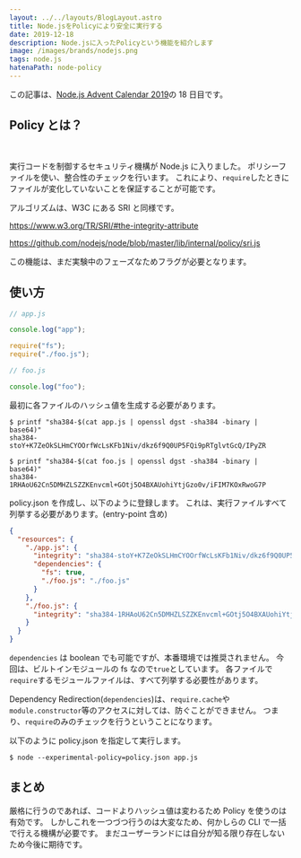 ```yaml
---
layout: ../../layouts/BlogLayout.astro
title: Node.jsをPolicyにより安全に実行する
date: 2019-12-18
description: Node.jsに入ったPolicyという機能を紹介します
image: /images/brands/nodejs.png
tags: node.js
hatenaPath: node-policy
---
```



この記事は、[Node.js Advent Calendar 2019](https://qiita.com/advent-calendar/2019/nodejs)の 18 日目です。

## Policy とは？

<br />

<OG url="https://nodejs.org/api/policy.html" />

実行コードを制御するセキュリティ機構が Node.js に入りました。
ポリシーファイルを使い、整合性のチェックを行います。
これにより、`require`したときにファイルが変化していないことを保証することが可能です。

<OG url="https://docs.google.com/document/d/1h__FmXsEWRuNrzAV_l3Iw9i_z8fCXSokGfBiW8-nDNg/edit#heading=h.m7xhvpd3gmjw" />

アルゴリズムは、W3C にある SRI と同様です。

https://www.w3.org/TR/SRI/#the-integrity-attribute

https://github.com/nodejs/node/blob/master/lib/internal/policy/sri.js

この機能は、まだ実験中のフェーズなためフラグが必要となります。

## 使い方

```javascript
// app.js

console.log("app");

require("fs");
require("./foo.js");
```

```javascript
// foo.js

console.log("foo");
```

最初に各ファイルのハッシュ値を生成する必要があります。

```
$ printf "sha384-$(cat app.js | openssl dgst -sha384 -binary | base64)"
sha384-stoY+K7ZeOkSLHmCYOOrfWcLsKFb1Niv/dkz6f9Q0UP5FQi9pRTglvtGcQ/IPyZR

$ printf "sha384-$(cat foo.js | openssl dgst -sha384 -binary | base64)"
sha384-1RHAoU62Cn5DMHZLSZZKEnvcml+GOtj5O4BXAUohiYtjGzo0v/iFIM7KOxRwoG7P
```

policy.json を作成し、以下のように登録します。
これは、実行ファイルすべて列挙する必要があります。(entry-point 含め)

```json
{
  "resources": {
    "./app.js": {
      "integrity": "sha384-stoY+K7ZeOkSLHmCYOOrfWcLsKFb1Niv/dkz6f9Q0UP5FQi9pRTglvtGcQ/IPyZR",
      "dependencies": {
        "fs": true,
        "./foo.js": "./foo.js"
      }
    },
    "./foo.js": {
      "integrity": "sha384-1RHAoU62Cn5DMHZLSZZKEnvcml+GOtj5O4BXAUohiYtjGzo0v/iFIM7KOxRwoG7P"
    }
  }
}
```

`dependencies` は boolean でも可能ですが、本番環境では推奨されません。
今回は、ビルトインモジュールの fs なので`true`としています。
各ファイルで`require`するモジュールファイルは、すべて列挙する必要性があります。

Dependency Redirection(`dependencies`)は、`require.cache`や`module.constructor`等のアクセスに対しては、防ぐことができません。
つまり、`require`のみのチェックを行うということになります。

以下のように policy.json を指定して実行します。

```
$ node --experimental-policy=policy.json app.js
```

## まとめ

厳格に行うのであれば、コードよりハッシュ値は変わるため Policy を使うのは有効です。
しかしこれを一つづつ行うのは大変なため、何かしらの CLI で一括で行える機構が必要です。
まだユーザーランドには自分が知る限り存在しないため今後に期待です。

